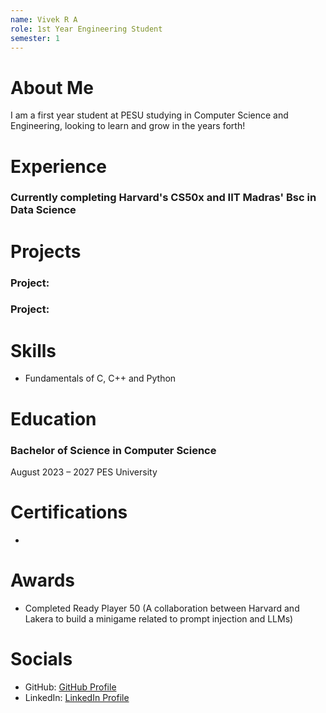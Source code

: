 ```yaml
---
name: Vivek R A
role: 1st Year Engineering Student
semester: 1
---
```


# About Me

I am a first year student at PESU studying in Computer Science and Engineering, looking to learn and grow in the years forth!
# Experience

### Currently completing Harvard's CS50x and IIT Madras' Bsc in Data Science

### 

# Projects

### Project: 

### Project: 

# Skills

- Fundamentals of C, C++ and Python

# Education

### Bachelor of Science in Computer Science
August 2023 – 2027
PES University

# Certifications

- 

# Awards

- Completed Ready Player 50 (A collaboration between Harvard and Lakera to build a minigame related to prompt injection and LLMs)

# Socials

- GitHub: [GitHub Profile](https://github.com/vivek-37)
- LinkedIn: [LinkedIn Profile](https://www.linkedin.com/in/yourprofile)